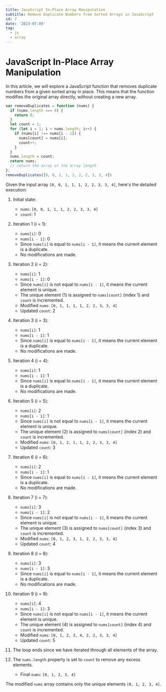 ```yaml
---
title: JavaScript In-Place Array Manipulation
subtitle: Remove Duplicate Numbers from Sorted Arrays in JavaScript
id: 7
date: '2023-07-09'
tag:
  - js
  - array
---
```


# JavaScript In-Place Array Manipulation

In this article, we will explore a JavaScript function that removes duplicate numbers from a given sorted array in place. This means that the function modifies the original array directly, without creating a new array.

```js
var removeDuplicates = function (nums) {
  if (nums.length === 0) {
    return 0;
  }
  let count = 1;
  for (let i = 1; i < nums.length; i++) {
    if (nums[i] !== nums[i - 1]) {
      nums[count] = nums[i];
      count++;
    }
  }
  nums.length = count;
  return nums;
  // return the array or the array length
};
removeDuplicates([0, 0, 1, 1, 1, 2, 2, 3, 3, 4])
```

Given the input array `[0, 0, 1, 1, 1, 2, 2, 3, 3, 4]`, here's the detailed execution:

1. Initial state:
   - `nums`: `[0, 0, 1, 1, 1, 2, 2, 3, 3, 4]`
   - `count`: 1

2. Iteration 1 (i = 1):
   - `nums[i]`: 0
   - `nums[i - 1]`: 0
   - Since `nums[i]` is equal to `nums[i - 1]`, it means the current element is a duplicate.
   - No modifications are made.

3. Iteration 2 (i = 2):
   - `nums[i]`: 1
   - `nums[i - 1]`: 0
   - Since `nums[i]` is not equal to `nums[i - 1]`, it means the current element is unique.
   - The unique element (1) is assigned to `nums[count]` (index 1) and `count` is incremented.
   - Modified `nums`: `[0, 1, 1, 1, 1, 2, 2, 3, 3, 4]`
   - Updated `count`: 2

4. Iteration 3 (i = 3):
   - `nums[i]`: 1
   - `nums[i - 1]`: 1
   - Since `nums[i]` is equal to `nums[i - 1]`, it means the current element is a duplicate.
   - No modifications are made.

5. Iteration 4 (i = 4):
   - `nums[i]`: 1
   - `nums[i - 1]`: 1
   - Since `nums[i]` is equal to `nums[i - 1]`, it means the current element is a duplicate.
   - No modifications are made.

6. Iteration 5 (i = 5):
   - `nums[i]`: 2
   - `nums[i - 1]`: 1
   - Since `nums[i]` is not equal to `nums[i - 1]`, it means the current element is unique.
   - The unique element (2) is assigned to `nums[count]` (index 2) and `count` is incremented.
   - Modified `nums`: `[0, 1, 2, 1, 1, 2, 2, 3, 3, 4]`
   - Updated `count`: 3

7. Iteration 6 (i = 6):
   - `nums[i]`: 2
   - `nums[i - 1]`: 1
   - Since `nums[i]` is equal to `nums[i - 1]`, it means the current element is a duplicate.
   - No modifications are made.

8. Iteration 7 (i = 7):
   - `nums[i]`: 3
   - `nums[i - 1]`: 2
   - Since `nums[i]` is not equal to `nums[i - 1]`, it means the current element is unique.
   - The unique element (3) is assigned to `nums[count]` (index 3) and `count` is incremented.
   - Modified `nums`: `[0, 1, 2, 3, 1, 2, 2, 3, 3, 4]`
   - Updated `count`: 4

9. Iteration 8 (i = 8):
   - `nums[i]`: 3
   - `nums[i - 1]`: 3
   - Since `nums[i]` is equal to `nums[i - 1]`, it means the current element is a duplicate.
   - No modifications are made.

10. Iteration 9 (i = 9):
    - `nums[i]`: 4
    - `nums[i - 1]`: 3
    - Since `nums[i]` is not equal to `nums[i - 1]`, it means the current element is unique.
    - The unique element (4) is assigned to `nums[count]` (index 4) and `count` is incremented.
    - Modified `nums`: `[0, 1, 2, 3, 4, 2, 2, 3, 3, 4]`
    - Updated `count`: 5

11. The loop ends since we have iterated through all elements of the array.

12. The `nums.length` property is set to `count` to remove any excess elements.
    - Final `nums`: `[0, 1, 2, 3, 4]`

The modified `nums` array contains only the unique elements `[0, 1, 2, 3, 4]`.
